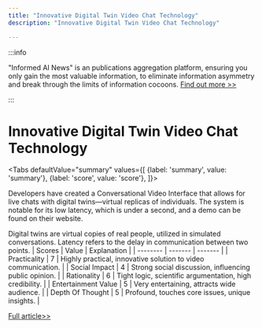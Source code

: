 ```yaml
---
title: "Innovative Digital Twin Video Chat Technology"
description: "Innovative Digital Twin Video Chat Technology"

---
```



:::info

"Informed AI News" is an publications aggregation platform, ensuring you only gain the most valuable information, to eliminate information asymmetry and break through the limits of information cocoons.  [Find out more >>](/)

:::

# Innovative Digital Twin Video Chat Technology


<Tabs
	defaultValue="summary"
	values={[
	{label: 'summary', value: 'summary'},
	{label: 'score', value: 'score'},
]}>
<TabItem value="summary">


Developers have created a Conversational Video Interface that allows for live chats with digital twins—virtual replicas of individuals. The system is notable for its low latency, which is under a second, and a demo can be found on their website.

Digital twins are virtual copies of real people, utilized in simulated conversations. Latency refers to the delay in communication between two points.
</TabItem>
<TabItem value="score">
	| Scores     | Value   | Explanation |
	| -------- | ------- | ------- |
	| Practicality  | 7    | Highly practical, innovative solution to video communication.    |
	| Social Impact | 4     | Strong social discussion, influencing public opinion.    |
	| Rationality    | 6    | Tight logic, scientific argumentation, high credibility.    |
	| Entertainment Value    | 5    | Very entertaining, attracts wide audience.    |
	| Depth Of Thought    | 5    | Profound, touches core issues, unique insights.    |
</TabItem>
</Tabs>

[Full article>>](https://www.producthunt.com/posts/conversational-replicas-by-tavus)
